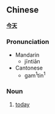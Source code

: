 ==Chinese==
'''[[今]][[天]]'''

===Pronunciation===
*Mandarin
**jīntiān
*Cantonese
**gam<sup>1</sup>tin<sup>1</sup>

===Noun===
#[[today]]